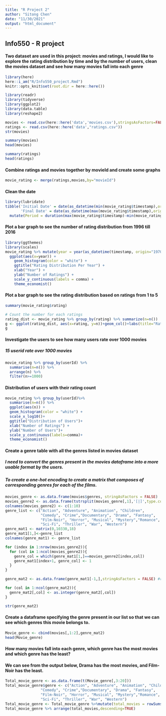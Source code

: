 ```yaml
---
title: "R Project 2"
author: "Sitong Chen"
date: "11/30/2021"
output: "html_document"
---
```

## Info550 - R project
####  Two dataset are used in this project: movies and ratings, I would like to explore the rating distribution by time and by the number of users, clean the movies dataset and see how many movies fall into each genre
```r
library(here)
here::i_am("R/Info550_project.Rmd")
knitr::opts_knit$set(root.dir = here::here())
```

```r
library(readr)
library(tidyverse)
library(ggplot2)
library(data.table)
library(reshape2)
```

```r
movies <- read.csv(here::here('data','movies.csv'),stringsAsFactors=FALSE)
ratings <- read.csv(here::here('data',"ratings.csv"))
str(movies)
```

```r
summary(movies)
head(movies)
```

```r
summary(ratings)
head(ratings)
```
#### Combine ratings and movies together by movieId and create some graphs
```r
movie_rating <- merge(ratings,movies,by="movieId")
```

#### Clean the date
```r
library(lubridate)
tibble('Initial Date' = date(as_datetime(min(movie_rating$timestamp),origin="1970-01-01")),
       'Final Date' = date(as_datetime(max(movie_rating$timestamp),origin="1970-01-01"))) %>%
  mutate(Period = duration(max(movie_rating$timestamp)-min(movie_rating$timestamp)))
```
#### Plot a bar graph to see the number of rating distribution from 1996 till 2016
```r
library(ggthemes)
library(scales)
movie_rating %>% mutate(year = year(as_datetime(timestamp, origin="1970-01-01"))) %>%
  ggplot(aes(x=year)) +
    geom_histogram(color = "white") + 
    ggtitle("Rating Distribution Per Year") +
    xlab("Year") +
    ylab("Number of Ratings") +
    scale_y_continuous(labels = comma) + 
    theme_economist()
```

#### Plot a bar graph to see the rating distribution based on ratings from 1 to 5
```r
summary(movie_rating$rating)
```

```r
# Count the number for each ratings
rating_dist <- movie_rating %>% group_by(rating) %>% summarize(n=n())
g <- ggplot(rating_dist, aes(x=rating, y=n))+geom_col()+labs(title="Ratings Distribution", y="Count",x="Ratings")
g
```

#### Investigate the users to see how many users rate over 1000 movies
##### 15 userid rate over 1000 movies
```r
movie_rating %>% group_by(userId) %>%
  summarise(n=n()) %>% 
  arrange(n) %>%
  filter(n>=1000)
```

#### Distribution of users with their rating count
```r
movie_rating %>% group_by(userId)%>%
  summarise(n=n()) %>%
  ggplot(aes(n)) + 
  geom_histogram(color = "white") + 
  scale_x_log10()+
  ggtitle("Distribution of Users")+
  xlab("Number of Ratings") +
  ylab("Number of Users")+
  scale_y_continuous(labels=comma)+
  theme_economist()
```

#### Create a genre table with all the genres listed in movies dataset
##### I need to convert the genres present in the movies dataframe into a more usable format by the users.
##### To create a one-hot encoding to create a matrix that composes of corresponding genres for each of the films. 
```r
movies_genre <- as.data.frame(movies$genres, stringAsFactors = FALSE)
movies_genre2 <- as.data.frame(tstrsplit(movies_genre[,1],'[|]',type.convert = TRUE),stringAsFactors = FALSE)
colnames(movies_genre2) <- c(1:10)
genre_list <- c("Action", "Adventure", "Animation", "Children", 
                "Comedy", "Crime","Documentary", "Drama", "Fantasy",
                "Film-Noir", "Horror", "Musical", "Mystery","Romance",
                "Sci-Fi", "Thriller", "War", "Western")
genre_mat1 <- matrix(0,10330,18)
genre_mat1[1,]<-genre_list
colnames(genre_mat1) <- genre_list

for (index in 1:nrow(movies_genre2)){
  for (col in 1:ncol(movies_genre2)){
    genre_col = which(genre_mat1[1,]==movies_genre2[index,col])
    genre_mat1[index+1, genre_col] <- 1
  }
}

genre_mat2 <- as.data.frame(genre_mat1[-1,],stringAsFactors = FALSE) #remove the first row of genre list

for (col in 1:ncol(genre_mat2)){
  genre_mat2[,col] <- as.integer(genre_mat2[,col])
}

str(genre_mat2)
```


#### Create a dataframe specifying the genre present in our list so that we can see which genres this movie belongs to. 
```r
Movie_genre <- cbind(movies[,1:2],genre_mat2)
head(Movie_genre)
```
#### How many movies fall into each genre, which genre has the most movies and which genre has the least?
#### We can see from the output below, Drama has the most movies, and Film-Noir has the least. 
```r
Total_movie_genre <- as.data.frame(t(Movie_genre[,3:20]))
Total_movie_genre$genre <- c("Action", "Adventure", "Animation", "Children", 
                "Comedy", "Crime","Documentary", "Drama", "Fantasy",
                "Film-Noir", "Horror", "Musical", "Mystery","Romance",
                "Sci-Fi", "Thriller", "War", "Western")
Total_movie_genre <- Total_movie_genre %>%mutate(total_movies = rowSums(Total_movie_genre[1:10329]))%>%select(c(genre,total_movies))
Total_movie_genre %>% arrange(total_movies,descending=TRUE)

```

